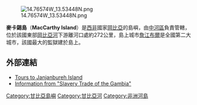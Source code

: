 [[Image:14.76574W_13.53448N.png|thumb]]

'''麥卡錫島'''（'''MacCarthy Island'''）是[[西非|西非]]國家[[岡比亞|岡比亞]]的島嶼，由[[中河區|中河區]]負責管轄，位於該國東部[[岡比亞河|岡比亞河]]下游離河口處約272公里，島上城市[[詹江布爾|詹江布爾]]是全國第二大城市，該國最大的監獄建於島上。


==外部連結==
* [https://web.archive.org/web/20060110100013/http://westafricantours.com/w2202.html Tours to Janjanbureh Island]
* [https://web.archive.org/web/20050403195825/http://www.nrs.gm/slaverytrailrevision.htm Information from "Slavery Trade of the Gambia"]

{{coord|13|32|N|14|46|W|type:isle|display=title}}

{{DEFAULTSORT:MacCarthy}}
[[Category:甘比亞島嶼|Category:甘比亞島嶼]]
[[Category:甘比亞河|Category:甘比亞河]]
[[Category:非洲河島|Category:非洲河島]]


{{Gambia-stub}}